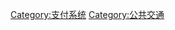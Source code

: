 {{Commonscat|Fare control systems|收費系統}}

[[Category:支付系统|Category:支付系统]]
[[Category:公共交通|Category:公共交通]]